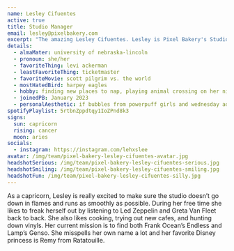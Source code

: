 ```yaml
---
name: Lesley Cifuentes
active: true
title: Studio Manager
email: lesley@pixelbakery.com
excerpt: "The amazing Lesley Cifuentes. Lesley is Pixel Bakery's Studio Manager. She loves Levi Ackerman but hates Ticketmaster."
details:
  - almaMater: university of nebraska-lincoln
  - pronoun: she/her
  - favoriteThing: levi ackerman
  - leastFavoriteThing: ticketmaster
  - favoriteMovie: scott pilgrim vs. the world
  - mostHatedBird: harpey eagles
  - hobby: finding new places to nap, playing animal crossing on her nintendo switch, and crying
  - joinedPB: January 2023
  - personalAesthetic: if bubbles from powerpuff girls and wednesday addams had a baby
spotifyPlaylist: 5rtbnZppdtqy1IoZPnd8k3
signs:
  sun: capricorn
  rising: cancer
  moon: aries
socials:
  - instagram: https://instagram.com/lehxslee
avatar: /img/team/pixel-bakery-lesley-cifuentes-avatar.jpg
headshotSerious: /img/team/pixel-bakery-lesley-cifuentes-serious.jpg
headshotSmiling: /img/team/pixel-bakery-lesley-cifuentes-smiling.jpg
headshotFun: /img/team/pixel-bakery-lesley-cifuentes-silly.jpg
---
```


As a capricorn, Lesley is really excited to make sure the studio doesn’t go down in flames and runs as smoothly as possible. During her free time she likes to freak herself out by listening to Led Zeppelin and Greta Van Fleet back to back. She also likes cooking, trying out new cafes, and hunting down vinyls. Her current mission is to find both Frank Ocean’s Endless and Lamp’s Genso. She misspells her own name a lot and her favorite Disney princess is Remy from Ratatouille. 